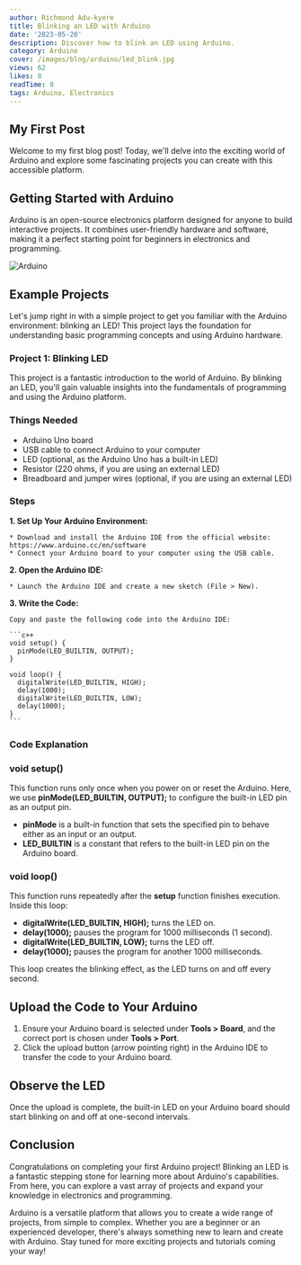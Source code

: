```yaml
---
author: Richmond Adu-kyere
title: Blinking an LED with Arduino
date: '2023-05-20'
description: Discover how to blink an LED using Arduino.
category: Arduino
cover: /images/blog/arduino/led_blink.jpg
views: 62
likes: 8
readTime: 8
tags: Arduino, Electronics
---
```


## My First Post

Welcome to my first blog post! Today, we'll delve into the exciting world of Arduino and explore some fascinating projects you can create with this accessible platform.

## Getting Started with Arduino

Arduino is an open-source electronics platform designed for anyone to build interactive projects. It combines user-friendly hardware and software, making it a perfect starting point for beginners in electronics and programming.

![Arduino](/images/metric.png)

## Example Projects

Let's jump right in with a simple project to get you familiar with the Arduino environment: blinking an LED! This project lays the foundation for understanding basic programming concepts and using Arduino hardware.

### Project 1: Blinking LED

This project is a fantastic introduction to the world of Arduino. By blinking an LED, you'll gain valuable insights into the fundamentals of programming and using the Arduino platform.

### Things Needed

* Arduino Uno board
* USB cable to connect Arduino to your computer
* LED (optional, as the Arduino Uno has a built-in LED)
* Resistor (220 ohms, if you are using an external LED)
* Breadboard and jumper wires (optional, if you are using an external LED)

### Steps

**1. Set Up Your Arduino Environment:**

    * Download and install the Arduino IDE from the official website: https://www.arduino.cc/en/software
    * Connect your Arduino board to your computer using the USB cable.

**2. Open the Arduino IDE:**

    * Launch the Arduino IDE and create a new sketch (File > New).

**3. Write the Code:**

    Copy and paste the following code into the Arduino IDE:

    ```c++
    void setup() {
      pinMode(LED_BUILTIN, OUTPUT);
    }

    void loop() {
      digitalWrite(LED_BUILTIN, HIGH);
      delay(1000);
      digitalWrite(LED_BUILTIN, LOW);
      delay(1000);
    }
    ```

### Code Explanation


### void setup()

This function runs only once when you power on or reset the Arduino. Here, we use **pinMode(LED_BUILTIN, OUTPUT);** to configure the built-in LED pin as an output pin.

* **pinMode** is a built-in function that sets the specified pin to behave either as an input or an output.
* **LED_BUILTIN** is a constant that refers to the built-in LED pin on the Arduino board.

### void loop()

This function runs repeatedly after the **setup** function finishes execution. Inside this loop:

* **digitalWrite(LED_BUILTIN, HIGH);** turns the LED on.
* **delay(1000);** pauses the program for 1000 milliseconds (1 second).
* **digitalWrite(LED_BUILTIN, LOW);** turns the LED off.
* **delay(1000);** pauses the program for another 1000 milliseconds.

This loop creates the blinking effect, as the LED turns on and off every second.

## Upload the Code to Your Arduino

1. Ensure your Arduino board is selected under **Tools > Board**, and the correct port is chosen under **Tools > Port**.
2. Click the upload button (arrow pointing right) in the Arduino IDE to transfer the code to your Arduino board.

## Observe the LED

Once the upload is complete, the built-in LED on your Arduino board should start blinking on and off at one-second intervals.

## Conclusion

Congratulations on completing your first Arduino project! Blinking an LED is a fantastic stepping stone for learning more about Arduino's capabilities. From here, you can explore a vast array of projects and expand your knowledge in electronics and programming.

Arduino is a versatile platform that allows you to create a wide range of projects, from simple to complex. Whether you are a beginner or an experienced developer, there's always something new to learn and create with Arduino. Stay tuned for more exciting projects and tutorials coming your way!
